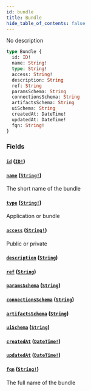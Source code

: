 ```yaml
---
id: bundle
title: Bundle
hide_table_of_contents: false
---
```



No description

```graphql
type Bundle {
  id: ID!
  name: String!
  type: String!
  access: String!
  description: String
  ref: String
  paramsSchema: String
  connectionsSchema: String
  artifactsSchema: String
  uiSchema: String
  createdAt: DateTime!
  updatedAt: DateTime!
  fqn: String!
}
```


### Fields

#### [`id`](#) ([`ID!`](/swapi/scalars/id))




#### [`name`](#) ([`String!`](/swapi/scalars/string))

The short name of the bundle


#### [`type`](#) ([`String!`](/swapi/scalars/string))

Application or bundle


#### [`access`](#) ([`String!`](/swapi/scalars/string))

Public or private


#### [`description`](#) ([`String`](/swapi/scalars/string))




#### [`ref`](#) ([`String`](/swapi/scalars/string))




#### [`paramsSchema`](#) ([`String`](/swapi/scalars/string))




#### [`connectionsSchema`](#) ([`String`](/swapi/scalars/string))




#### [`artifactsSchema`](#) ([`String`](/swapi/scalars/string))




#### [`uiSchema`](#) ([`String`](/swapi/scalars/string))




#### [`createdAt`](#) ([`DateTime!`](/swapi/scalars/date-time))




#### [`updatedAt`](#) ([`DateTime!`](/swapi/scalars/date-time))




#### [`fqn`](#) ([`String!`](/swapi/scalars/string))

The full name of the bundle




